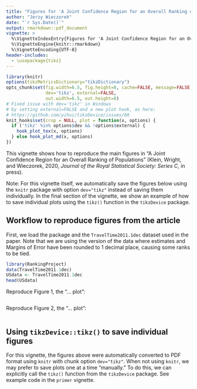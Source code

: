 ```yaml
---
title: "Figures for 'A Joint Confidence Region for an Overall Ranking of Populations'"
author: "Jerzy Wieczorek"
date: "`r Sys.Date()`"
output: rmarkdown::pdf_document
vignette: >
  %\VignetteIndexEntry{Figures for 'A Joint Confidence Region for an Overall Ranking of Populations'}
  %\VignetteEngine{knitr::rmarkdown}
  %\VignetteEncoding{UTF-8}
header-includes:
  - \usepackage{tikz}
---
```


```r
library(knitr)
options(tikzMetricsDictionary="tikzDictionary")
opts_chunk$set(fig.width=6.5, fig.height=8, cache=FALSE, message=FALSE,
               dev='tikz', external=FALSE,
               out.width=6.5, out.height=8)
# Fixed issue with dev='tikz' in Windows
# by setting external=FALSE and a new plot hook, as here:
# https://github.com/yihui/tikzDevice/issues/60
knit_hooks$set(crop = NULL, plot = function(x, options) {
  if ('tikz' %in% options$dev && !options$external) {
    hook_plot_tex(x, options)
  } else hook_plot_md(x, options)
})
```

This vignette shows how to reproduce the main figures in "A Joint Confidence Region for an Overall Ranking of Populations" (Klein, Wright, and Wieczorek, 2020, *Journal of the Royal Statistical Society: Series C*, in press).

Note: For this vignette itself, we automatically save the figures below using the `knitr` package with option `dev="tikz"` instead of saving them individually. In the final section of the vignette, we show an example of how to save individual plots using the `tikz()` function in the `tikzDevice` package.

## Workflow to reproduce figures from the article

First, we load the package and the `TravelTime2011.1dec` dataset used in the paper. Note that we are using the version of the data where estimates and Margins of Error have been rounded to 1 decimal place, causing some ranks to be tied.

```r
library(RankingProject)
data(TravelTime2011.1dec)
USdata <- TravelTime2011.1dec
head(USdata)
```

Reproduce Figure 1, the "... plot":

```r

```

Reproduce Figure 2, the "... plot":

```r

```


## Using `tikzDevice::tikz()` to save individual figures

For this vignette, the figures above were automatically converted to PDF format using `knitr` with chunk option `dev="tikz"`. When not using `knitr`, we may prefer to save plots one at a time "manually." To do this, we can explicitly call the `tikz()` function from the `tikzDevice` package. See example code in the `primer` vignette.


